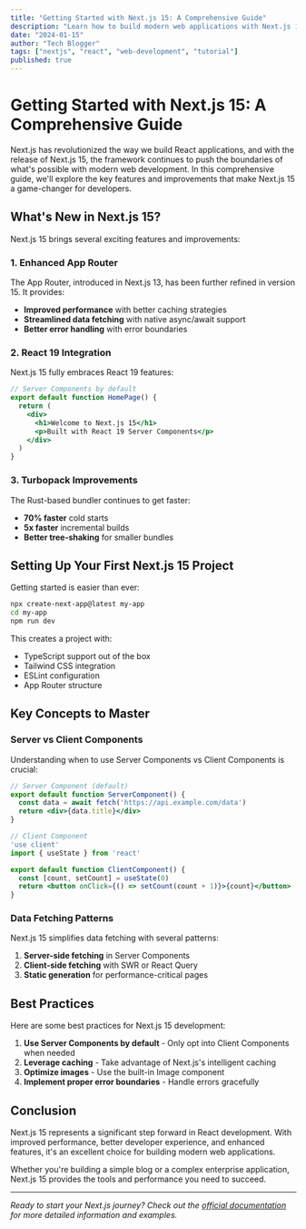 ```yaml
---
title: "Getting Started with Next.js 15: A Comprehensive Guide"
description: "Learn how to build modern web applications with Next.js 15, featuring the App Router, Server Components, and the latest React features."
date: "2024-01-15"
author: "Tech Blogger"
tags: ["nextjs", "react", "web-development", "tutorial"]
published: true
---
```


# Getting Started with Next.js 15: A Comprehensive Guide

Next.js has revolutionized the way we build React applications, and with the release of Next.js 15, the framework continues to push the boundaries of what's possible with modern web development. In this comprehensive guide, we'll explore the key features and improvements that make Next.js 15 a game-changer for developers.

## What's New in Next.js 15?

Next.js 15 brings several exciting features and improvements:

### 1. Enhanced App Router

The App Router, introduced in Next.js 13, has been further refined in version 15. It provides:

- **Improved performance** with better caching strategies
- **Streamlined data fetching** with native async/await support
- **Better error handling** with error boundaries

### 2. React 19 Integration

Next.js 15 fully embraces React 19 features:

```jsx
// Server Components by default
export default function HomePage() {
  return (
    <div>
      <h1>Welcome to Next.js 15</h1>
      <p>Built with React 19 Server Components</p>
    </div>
  )
}
```

### 3. Turbopack Improvements

The Rust-based bundler continues to get faster:

- **70% faster** cold starts
- **5x faster** incremental builds
- **Better tree-shaking** for smaller bundles

## Setting Up Your First Next.js 15 Project

Getting started is easier than ever:

```bash
npx create-next-app@latest my-app
cd my-app
npm run dev
```

This creates a project with:
- TypeScript support out of the box
- Tailwind CSS integration
- ESLint configuration
- App Router structure

## Key Concepts to Master

### Server vs Client Components

Understanding when to use Server Components vs Client Components is crucial:

```jsx
// Server Component (default)
export default function ServerComponent() {
  const data = await fetch('https://api.example.com/data')
  return <div>{data.title}</div>
}

// Client Component
'use client'
import { useState } from 'react'

export default function ClientComponent() {
  const [count, setCount] = useState(0)
  return <button onClick={() => setCount(count + 1)}>{count}</button>
}
```

### Data Fetching Patterns

Next.js 15 simplifies data fetching with several patterns:

1. **Server-side fetching** in Server Components
2. **Client-side fetching** with SWR or React Query
3. **Static generation** for performance-critical pages

## Best Practices

Here are some best practices for Next.js 15 development:

1. **Use Server Components by default** - Only opt into Client Components when needed
2. **Leverage caching** - Take advantage of Next.js's intelligent caching
3. **Optimize images** - Use the built-in Image component
4. **Implement proper error boundaries** - Handle errors gracefully

## Conclusion

Next.js 15 represents a significant step forward in React development. With improved performance, better developer experience, and enhanced features, it's an excellent choice for building modern web applications.

Whether you're building a simple blog or a complex enterprise application, Next.js 15 provides the tools and performance you need to succeed.

---

*Ready to start your Next.js journey? Check out the [official documentation](https://nextjs.org/docs) for more detailed information and examples.*